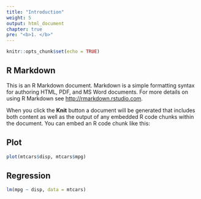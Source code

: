```yaml
---
title: "Introduction"
weight: 5
output: html_document
chapter: true
pre: "<b>1. </b>"
---
```


```r
knitr::opts_chunk$set(echo = TRUE)
```

## R Markdown

This is an R Markdown document. Markdown is a simple formatting syntax for authoring HTML, PDF, and MS Word documents. For more details on using R Markdown see <http://rmarkdown.rstudio.com>.

When you click the **Knit** button a document will be generated that includes both content as well as the output of any embedded R code chunks within the document. You can embed an R code chunk like this:

## Plot

```r
plot(mtcars$disp, mtcars$mpg)
```

## Regression

```r
lm(mpg ~ disp, data = mtcars)
```
